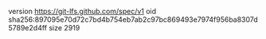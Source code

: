 version https://git-lfs.github.com/spec/v1
oid sha256:897095e70d72c7bd4b754eb7ab2c97bc869493e7974f956ba8307d5789e2d4ff
size 2919
